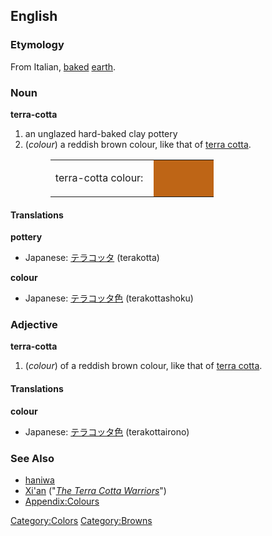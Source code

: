 {{Wikipedia}}
==English==
===Etymology===
From Italian, [[baked]] [[earth]].

===Noun===
'''terra-cotta'''
#an unglazed hard-baked clay pottery
#(''colour'') a reddish brown colour, like that of [[terra cotta]].
#:<table><tr><td>terra-cotta colour: &nbsp;</td><td bgcolor="#BE6516" width="80">&nbsp; </td></tr></table>

====Translations====
'''pottery'''
{{top}}
*Japanese: [[テラコッタ]] (terakotta)
{{mid}}
{{bottom}}

'''colour'''
{{top}}
*Japanese: [[テラコッタ色]] (terakottashoku)
{{mid}}
{{bottom}}

===Adjective===
'''terra-cotta'''
#(''colour'') of a reddish brown colour, like that of [[terra cotta]].

====Translations====
'''colour'''
{{top}}
*Japanese: [[テラコッタ色]] (terakottairono)
{{mid}}
{{bottom}}

===See Also===
*[[haniwa]]
*[[Xi'an]] ("''[[The Terra Cotta Warriors]]''")
*[[Wiktionary_Appendix:Colours|Appendix:Colours]]

[[Category:Colors]]
[[Category:Browns]]